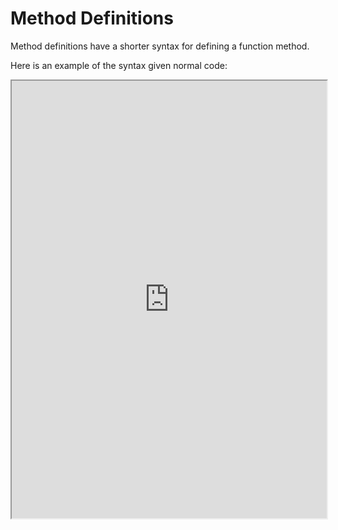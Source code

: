 

# Method Definitions

Method definitions have a shorter syntax for defining a function method.

Here is an example of the syntax given normal code:

<iframe
    src="https://hlab.app/s/docs/methoddef2_hbook"
    width="100%"
    height="700px"/>


:::tip

Simply create methods by doing this: write the name of the function follow by parameters if any, then a curly bracket which wraps the method's body!

:::


Overall, there's not much to method definitions as we've already learned the standard way, and this is a shorter way.

The more flexibility the better!

